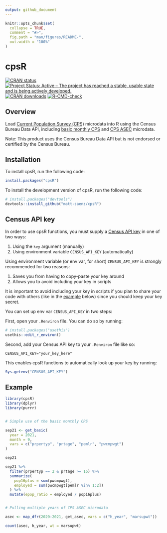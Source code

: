 ```yaml
---
output: github_document
---
```


<!-- README.md is generated from README.Rmd. Please edit that file -->

```r
knitr::opts_chunk$set(
  collapse = TRUE,
  comment = "#>",
  fig.path = "man/figures/README-",
  out.width = "100%"
)
```

# cpsR

<!-- badges: start -->

[![CRAN status](https://www.r-pkg.org/badges/version/cpsR)](https://CRAN.R-project.org/package=cpsR)
[![Project Status: Active – The project has reached a stable, usable state and is being actively developed.](https://www.repostatus.org/badges/latest/active.svg)](https://www.repostatus.org/#active)
[![CRAN downloads](https://cranlogs.r-pkg.org/badges/grand-total/cpsR)](https://cran.r-project.org/package=cpsR)
[![R-CMD-check](https://github.com/matt-saenz/cpsR/actions/workflows/R-CMD-check.yaml/badge.svg)](https://github.com/matt-saenz/cpsR/actions/workflows/R-CMD-check.yaml)
<!-- badges: end -->

## Overview

Load [Current Population Survey (CPS)](https://www.census.gov/programs-surveys/cps/about.html) microdata into R using the Census Bureau Data API, including [basic monthly CPS](https://www.census.gov/data/datasets/time-series/demo/cps/cps-basic.html) and [CPS ASEC](https://www.census.gov/data/datasets/time-series/demo/cps/cps-asec.html) microdata.

Note: This product uses the Census Bureau Data API but is not endorsed or certified by the Census Bureau.

## Installation

To install cpsR, run the following code:

``` r
install.packages("cpsR")
```

To install the development version of cpsR, run the following code:

``` r
# install.packages("devtools")
devtools::install_github("matt-saenz/cpsR")
```

## Census API key

In order to use cpsR functions, you must supply a [Census API key](https://api.census.gov/data/key_signup.html) in one of two ways:

1. Using the `key` argument (manually)
2. Using environment variable `CENSUS_API_KEY` (automatically)

Using environment variable (or env var, for short) `CENSUS_API_KEY` is strongly recommended for two reasons:

1. Saves you from having to copy-paste your key around
2. Allows you to avoid including your key in scripts

It is important to avoid including your key in scripts if you plan to share your code with others (like in the [example](#example) below) since you should keep your key secret.

You can set up env var `CENSUS_API_KEY` in two steps:

First, open your `.Renviron` file. You can do so by running:

``` r
# install.packages("usethis")
usethis::edit_r_environ()
```

Second, add your Census API key to your `.Renviron` file like so:

```
CENSUS_API_KEY="your_key_here"
```

This enables cpsR functions to automatically look up your key by running:

``` r
Sys.getenv("CENSUS_API_KEY")
```

## Example

```r
library(cpsR)
library(dplyr)
library(purrr)


# Simple use of the basic monthly CPS

sep21 <- get_basic(
  year = 2021,
  month = 9,
  vars = c("prpertyp", "prtage", "pemlr", "pwcmpwgt")
)

sep21

sep21 %>%
  filter(prpertyp == 2 & prtage >= 16) %>%
  summarize(
    pop16plus = sum(pwcmpwgt),
    employed = sum(pwcmpwgt[pemlr %in% 1:2])
  ) %>%
  mutate(epop_ratio = employed / pop16plus)


# Pulling multiple years of CPS ASEC microdata

asec <- map_dfr(2020:2021, get_asec, vars = c("h_year", "marsupwt"))

count(asec, h_year, wt = marsupwt)
```
